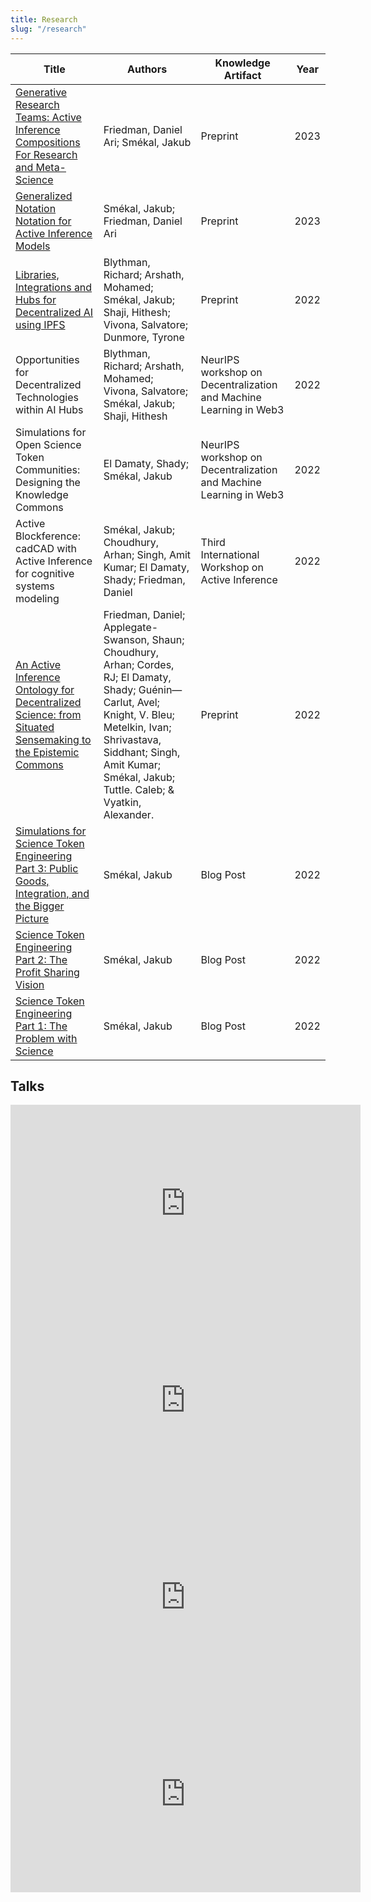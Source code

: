 ```yaml
---
title: Research
slug: "/research"
---
```


| Title                                                                                                                                                                                               | Authors                                                                                                                   | Knowledge Artifact     | Year |
|-----------------------------------------------------------------------------------------------------------------------------------------------------------------------------------------------------|---------------------------------------------------------------------------------------------------------------------------|------------------------|------|
| [Generative Research Teams: Active Inference Compositions For Research and Meta-Science](https://zenodo.org/record/8164667)                                                                                                       | Friedman, Daniel Ari; Smékal, Jakub                                                                                     | Preprint               | 2023 |
| [Generalized Notation Notation for Active Inference Models](https://zenodo.org/record/7803328)                                                                                                       | Smékal, Jakub; Friedman, Daniel Ari                                                                                        | Preprint               | 2023 |
| [Libraries, Integrations and Hubs for Decentralized AI using IPFS](https://doi.org/10.48550/arXiv.2210.16651)                                                                                        | Blythman, Richard; Arshath, Mohamed; Smékal, Jakub; Shaji, Hithesh; Vivona, Salvatore; Dunmore, Tyrone                    | Preprint               | 2022 |
| Opportunities for Decentralized Technologies within AI Hubs                                                                                                                                         | Blythman, Richard; Arshath, Mohamed; Vivona, Salvatore; Smékal, Jakub; Shaji, Hithesh                                      | NeurIPS workshop on Decentralization and Machine Learning in Web3       | 2022 |
| Simulations for Open Science Token Communities: Designing the Knowledge Commons                                                                                                                      | El Damaty, Shady; Smékal, Jakub                                                                                           | NeurIPS workshop on Decentralization and Machine Learning in Web3  | 2022 |
| Active Blockference: cadCAD with Active Inference for cognitive systems modeling                                                                                                                    | Smékal, Jakub; Choudhury, Arhan; Singh, Amit Kumar; El Damaty, Shady; Friedman, Daniel                                    | Third International Workshop on Active Inference | 2022 |
| [An Active Inference Ontology for Decentralized Science: from Situated Sensemaking to the Epistemic Commons](https://doi.org/10.5281/zenodo.6320575)                                                | Friedman, Daniel; Applegate-Swanson, Shaun; Choudhury, Arhan; Cordes, RJ; El Damaty, Shady; Guénin—Carlut, Avel; Knight, V. Bleu; Metelkin, Ivan; Shrivastava, Siddhant; Singh, Amit Kumar; Smékal, Jakub; Tuttle. Caleb; & Vyatkin, Alexander. | Preprint   | 2022 |
| [Simulations for Science Token Engineering Part 3: Public Goods, Integration, and the Bigger Picture](https://pulse.opsci.io/simulations-for-science-token-engineering-part-3-bb59192d1e71)         | Smékal, Jakub                                                                                                             | Blog Post             | 2022 |
| [Science Token Engineering Part 2: The Profit Sharing Vision](https://pulse.opsci.io/science-token-engineering-part-2-the-profit-sharing-vision-bfc7c4f69f69)                                         | Smékal, Jakub                                                                                                             | Blog Post             | 2022 |
| [Science Token Engineering Part 1: The Problem with Science](https://pulse.opsci.io/science-token-engineering-part-1-the-problem-with-science-ab6a6a33fa39)                                          | Smékal, Jakub                                                                                                             | Blog Post             | 2022 |

## Talks

<iframe width="560" height="315" src="https://www.youtube.com/embed/jyEoF5MAERU?start=714" title="YouTube video player" frameborder="0" allow="accelerometer; autoplay; clipboard-write; encrypted-media; gyroscope; picture-in-picture; web-share" allowfullscreen></iframe>

<iframe width="560" height="315" src="https://www.youtube.com/embed/BCuid80FIz0?start=11916" title="YouTube video player" frameborder="0" allow="accelerometer; autoplay; clipboard-write; encrypted-media; gyroscope; picture-in-picture; web-share" allowfullscreen></iframe>

<iframe width="560" height="315" src="https://www.youtube.com/embed/7Pr1CpfhmAk" title="YouTube video player" frameborder="0" allow="accelerometer; autoplay; clipboard-write; encrypted-media; gyroscope; picture-in-picture" allowfullscreen></iframe>

<iframe width="560" height="315" src="https://www.youtube.com/embed/SgQyLqoUF2E" title="YouTube video player" frameborder="0" allow="accelerometer; autoplay; clipboard-write; encrypted-media; gyroscope; picture-in-picture" allowfullscreen></iframe>
